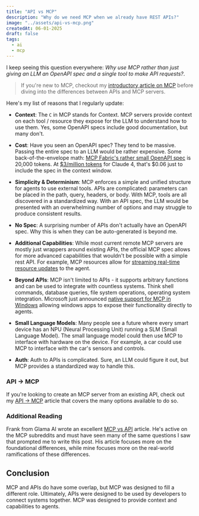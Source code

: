 ```yaml
---
title: "API vs MCP"
description: "Why do we need MCP when we already have REST APIs?"
image: "../assets/api-vs-mcp.png"
createdAt: 06-01-2025
draft: false
tags:
  - ai
  - mcp
---
```


I keep seeing this question everywhere: *Why use MCP rather than just giving an LLM an OpenAPI spec and a single tool to make API requests?*.

> If you're new to MCP, checkout my [introductory article on MCP](/blog/what-is-mcp) before diving into the differences between APIs and MCP servers.

Here's my list of reasons that I regularly update:

- **Context**: The `C` in MCP stands for Context. MCP servers provide context on each tool / resource they expose for the LLM to understand how to use them. Yes, some OpenAPI specs include good documentation, but many don't.

- **Cost**: Have you seen an OpenAPI spec? They tend to be massive. Passing the entire spec to an LLM would be rather expensive. Some back-of-the-envelope math: [MCP Fabric's rather small OpenAPI spec](https://api.mcpfabric.com/openapi.json) is 20,000 tokens. At [$3/million tokens](https://docs.anthropic.com/en/docs/about-claude/pricing) for Claude 4, that's $0.06 just to include the spec in the context window.

- **Simplicity & Determinism**: MCP enforces a simple and unified structure for agents to use external tools. APIs are complicated: parameters can be placed in the path, query, headers, or body. With MCP, tools are all discovered in a standardized way. With an API spec, the LLM would be presented with an overwhelming number of options and may struggle to produce consistent results.

- **No Spec**: A surprising number of APIs don't actually have an OpenAPI spec. Why this is when they can be auto-generated is beyond me.

- **Additional Capabilities**: While most current remote MCP servers are mostly just wrappers around existing APIs, the official MCP spec allows for more advanced capabilities that wouldn't be possible with a simple rest API. For example, MCP resources allow for [streaming real-time resource updates](https://modelcontextprotocol.io/docs/concepts/resources#resource-updates) to the agent.

- **Beyond APIs**: MCP isn't limited to APIs - it supports arbitrary functions and can be used to integrate with countless systems. Think shell commands, database queries, file system operations, operating system integration. Microsoft just announced [native support for MCP in Windows](https://developer.microsoft.com/en-us/windows/agentic/) allowing windows apps to expose their functionality directly to agents.

- **Small Language Models**: Many people see a future where every smart device has an NPU (Neural Processing Unit) running a SLM (Small Language Model). The small language model could then use MCP to interface with hardware on the device. For example, a car could use MCP to interface with the car's sensors and controls.

- **Auth**: Auth to APIs is complicated. Sure, an LLM could figure it out, but MCP provides a standardized way to handle this.

### API -> MCP

If you're looking to create an MCP server from an existing API, check out my [API -> MCP](/blog/api-to-mcp) article that covers the many options available to do so.

### Additional Reading

Frank from Glama AI wrote an excellent [MCP vs API](https://glama.ai/blog/2025-06-06-mcp-vs-api) article. He's active on the MCP subreddits and must have seen many of the same questions I saw that prompted me to write this post. His article focuses more on the foundational differences, while mine focuses more on the real-world ramifications of these differences.

## Conclusion

MCP and APIs do have some overlap, but MCP was designed to fill a different role. Ultimately, APIs were designed to be used by developers to connect systems together. MCP was designed to provide context and capabilities to agents.
